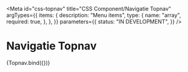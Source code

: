 <!-- @license CC0-1.0 -->


<Meta
  id="css-topnav"
  title="CSS Component/Navigatie Topnav"
  argTypes={{
    items: {
      description: "Menu items",
      type: {
        name: "array",
        required: true,
      },
    },
  }}
  parameters={{
    status: "IN DEVELOPMENT",
  }}
/>

# Navigatie Topnav

<Canvas>
  <Story
    name="Default"
    args={{
      items: [
        { href: "https://example.com/", title: "Wonen en leven" },
        { href: "https://example.com/", title: "Werk en inkomen" },
        { href: "https://example.com/", title: "Ondernemen" },
        { href: "https://example.com/", title: "Bestuur en organisatie" },
      ],
    }}
  >
    {Topnav.bind({})}
  </Story>
</Canvas>

<ArgsTable story="Default" />
